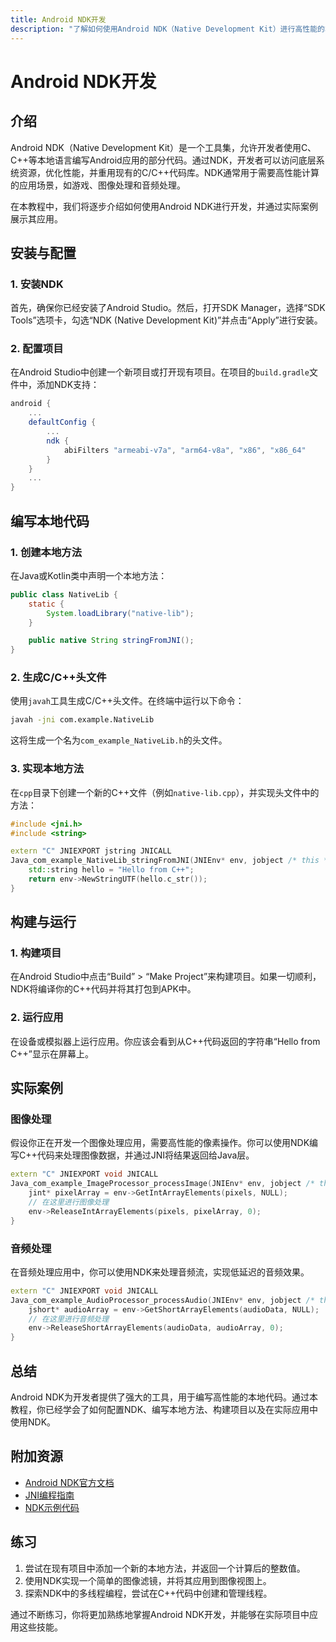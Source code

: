 ```yaml
---
title: Android NDK开发
description: "了解如何使用Android NDK（Native Development Kit）进行高性能的本地代码开发，扩展Android应用的功能。"
---
```


# Android NDK开发

## 介绍

Android NDK（Native Development Kit）是一个工具集，允许开发者使用C、C++等本地语言编写Android应用的部分代码。通过NDK，开发者可以访问底层系统资源，优化性能，并重用现有的C/C++代码库。NDK通常用于需要高性能计算的应用场景，如游戏、图像处理和音频处理。

在本教程中，我们将逐步介绍如何使用Android NDK进行开发，并通过实际案例展示其应用。

## 安装与配置

### 1. 安装NDK

首先，确保你已经安装了Android Studio。然后，打开SDK Manager，选择“SDK Tools”选项卡，勾选“NDK (Native Development Kit)”并点击“Apply”进行安装。

### 2. 配置项目

在Android Studio中创建一个新项目或打开现有项目。在项目的`build.gradle`文件中，添加NDK支持：

```groovy
android {
    ...
    defaultConfig {
        ...
        ndk {
            abiFilters "armeabi-v7a", "arm64-v8a", "x86", "x86_64"
        }
    }
    ...
}
```

## 编写本地代码

### 1. 创建本地方法

在Java或Kotlin类中声明一个本地方法：

```java
public class NativeLib {
    static {
        System.loadLibrary("native-lib");
    }

    public native String stringFromJNI();
}
```

### 2. 生成C/C++头文件

使用`javah`工具生成C/C++头文件。在终端中运行以下命令：

```bash
javah -jni com.example.NativeLib
```

这将生成一个名为`com_example_NativeLib.h`的头文件。

### 3. 实现本地方法

在`cpp`目录下创建一个新的C++文件（例如`native-lib.cpp`），并实现头文件中的方法：

```cpp
#include <jni.h>
#include <string>

extern "C" JNIEXPORT jstring JNICALL
Java_com_example_NativeLib_stringFromJNI(JNIEnv* env, jobject /* this */) {
    std::string hello = "Hello from C++";
    return env->NewStringUTF(hello.c_str());
}
```

## 构建与运行

### 1. 构建项目

在Android Studio中点击“Build” > “Make Project”来构建项目。如果一切顺利，NDK将编译你的C++代码并将其打包到APK中。

### 2. 运行应用

在设备或模拟器上运行应用。你应该会看到从C++代码返回的字符串“Hello from C++”显示在屏幕上。

## 实际案例

### 图像处理

假设你正在开发一个图像处理应用，需要高性能的像素操作。你可以使用NDK编写C++代码来处理图像数据，并通过JNI将结果返回给Java层。

```cpp
extern "C" JNIEXPORT void JNICALL
Java_com_example_ImageProcessor_processImage(JNIEnv* env, jobject /* this */, jintArray pixels, jint width, jint height) {
    jint* pixelArray = env->GetIntArrayElements(pixels, NULL);
    // 在这里进行图像处理
    env->ReleaseIntArrayElements(pixels, pixelArray, 0);
}
```

### 音频处理

在音频处理应用中，你可以使用NDK来处理音频流，实现低延迟的音频效果。

```cpp
extern "C" JNIEXPORT void JNICALL
Java_com_example_AudioProcessor_processAudio(JNIEnv* env, jobject /* this */, jshortArray audioData, jint length) {
    jshort* audioArray = env->GetShortArrayElements(audioData, NULL);
    // 在这里进行音频处理
    env->ReleaseShortArrayElements(audioData, audioArray, 0);
}
```

## 总结

Android NDK为开发者提供了强大的工具，用于编写高性能的本地代码。通过本教程，你已经学会了如何配置NDK、编写本地方法、构建项目以及在实际应用中使用NDK。

## 附加资源

- [Android NDK官方文档](https://developer.android.com/ndk)
- [JNI编程指南](https://docs.oracle.com/javase/7/docs/technotes/guides/jni/)
- [NDK示例代码](https://github.com/android/ndk-samples)

## 练习

1. 尝试在现有项目中添加一个新的本地方法，并返回一个计算后的整数值。
2. 使用NDK实现一个简单的图像滤镜，并将其应用到图像视图上。
3. 探索NDK中的多线程编程，尝试在C++代码中创建和管理线程。

通过不断练习，你将更加熟练地掌握Android NDK开发，并能够在实际项目中应用这些技能。